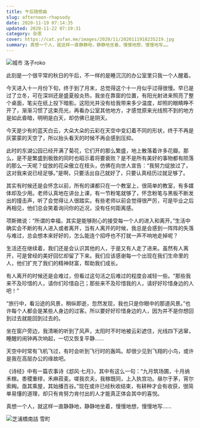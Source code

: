 ```yaml
---
title: 午后随想曲
slug: afternoon-rhapsody
date: 2020-11-19 07:14:35
updated: 2020-11-22 07:19:31
category: 杂思
cover: https://cat.yufan.me/images/2020/11/2020111918235219.jpg
summary: 真想一个人，就这样一直静静地，静静地坐着，慢慢地想，慢慢地写……
---
```


![城市 洛子roko](https://cat.yufan.me/images/2020/11/2020111918235837.jpg)

此刻是一个很平常的秋日的午后，不一样的是睡沉沉的办公室里只我一个人醒着。

今天进入十一月份下旬，终于到了月末，总觉得这个十一月似乎过得很慢。早已是过了立冬，可在深圳还是盛夏般炎热，我坐在靠窗的位置，有阳光射进来照亮了整个桌面，笔尖在纸上投下暗影。这阳光并没有给我带来多少温度，却照的眼睛睁不开了，渐渐习惯了这束亮光，再看办公室其他地方，才感觉原来光线照不到的地方是如此昏暗，明明是白天，却仿佛已是阴天。

今天是少有的蓝天白云，大朵大朵的云彩在天空中变幻着不同的形状，终于不再是灰蒙蒙的天空了，所以抬头看天的时候不再会感到压抑。

此时的东湖公园已经开满了菊花，它们开的那么繁盛，地上散落着许多花瓣。那么，是不是繁盛到极致的同时也昭示着将要衰败？是不是所有美好的事物都有陨落的那么一天呢？绽放的花朵傲立在枝头，仿佛在向世人宣告：“我努力绽放过了，这对我来说已经足够。”是啊，只要活出自己就好了，只要认真经历过就足够了。

其实有时候还是会怀念以前，所有的课都只在一个教室上，很简单的教室，有多媒体却及少用。老师认真地在讲台上课，有一节粉笔就够了，怀念粉笔与黑板不断发出的撞击声，听了会觉得让人很踏实。有些老师以前会觉得很严厉，可是毕业之后再相见，他们总会笑着询问你的近况，没有任何距离感。

项斯微说：“所谓的幸福，其实是能够耐心的接受每一个人的进入和离开。”生活中确实会不断的有人进入或者离开，当有人离开的时候，我总是会感到一阵阵的失落与难过，总会想本来好好的，怎么能连个招呼也不打就一声不响地走掉呢？

生活还在继续着，我们还是会认识其他的人，于是又有人走了进来。虽然有人离开，可是曾经的美好回忆却留了下来。我们应该感谢每一个出现在我们生命里的人，他们扩充了我们的精神财富，帮助我们成长。

有人离开的时候还是会难过，但看过这句活之后难过的程度会减轻一些。“那些我来不及珍惜的人，请你们珍惜自己；那些来不及珍惜我的人，请好好珍惜身边的人吧！”

“旅行中，看沿途的风景，稍纵即逝，忽然发现，我也只是你眼中的那道风景。”也许每个人都会是某些人身边的过客。所以要好好珍惜身边的人，因为并不是你想回到过去就能回到过去的。

坐在窗户旁边，我清晰的听到了风声，太阳时不时地被云彩遮住，光线四下逃窜，睡醒的闹钟再次响起，一切又恢复平静……

天空中时常有飞机飞过，有时会听到飞行时的轰鸣。却很少见到飞翔的小鸟，或许是我在高层办公的缘故吧。

《诗经》中有一篇农事诗《邶风·七月》，其中有这么一句：“九月筑场圃，十月纳禾稼。黍稷重穋，禾麻菽麦。嗟我农夫，我稼既同，上入执宫功。昼尔于茅，宵尔索綯。亟其乘屋，其始播百谷。”现在或许已经秋收结束，有耕种才会有收获，很简单易懂的道理，却只有肯努力肯付出的人才能真正体会其中的喜悦。

真想一个人，就这样一直静静地，静静地坐着，慢慢地想，慢慢地写……

![芝浦橋南詰 雪町](https://cat.yufan.me/images/2020/11/2020111918234988.jpg)
